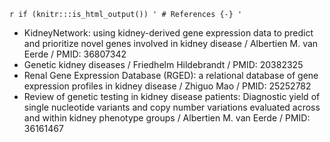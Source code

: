 `r if (knitr:::is_html_output()) '
# References {-}
'`

- KidneyNetwork: using kidney-derived gene expression data to predict and prioritize novel genes involved in kidney disease / Albertien M. van Eerde / PMID: 36807342  
- Genetic kidney diseases / Friedhelm Hildebrandt / PMID: 20382325  
- Renal Gene Expression Database (RGED): a relational database of gene expression profiles in kidney disease / Zhiguo Mao / PMID: 25252782  
- Review of genetic testing in kidney disease patients: Diagnostic yield of single nucleotide variants and copy number variations evaluated across and within kidney phenotype groups / Albertien M. van Eerde / PMID: 36161467  